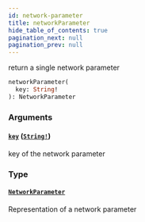 ```yaml
---
id: network-parameter
title: networkParameter
hide_table_of_contents: true
pagination_next: null
pagination_prev: null
---
```



return a single network parameter

```graphql
networkParameter(
  key: String!
): NetworkParameter
```


### Arguments

#### [`key`](#) ([`String!`](/docs/testnet/graphql/scalars/string))

key of the network parameter


### Type

#### [`NetworkParameter`](/docs/testnet/graphql/objects/network-parameter)

Representation of a network parameter




